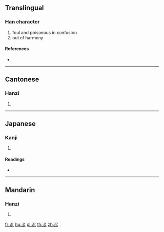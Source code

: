 ==Translingual==

===Han character===
{{Han char|rn=85|rad=水|as=05|sn=8|four=38122|canj=EOHH}}

# foul and poisonous in confusion
# out of harmony

====References====
* {{Han ref|kx=0613.100|dkj=17246|dj=1007.010|hdz=31589.050|uh=6CB4|ud=27828|bh=CD42|bd=52546}}

----

==Cantonese==

===Hanzi===
{{yue-hanzi|jyut=|y=leui6}}

# {{defn|lang=yue|sort=水05}}

----

==Japanese==

===Kanji===
{{ja-kanji|grade=|rs=水05}}

# {{defn|lang=ja|sort=水05}}

====Readings====
* {{ja-readings|on=[[れい]] (rei), [[らい]] (rai), [[てん]] (ten), [[でん]] (den)|kun=[[もこなう]] (mokonau)}}

----

==Mandarin==

===Hanzi===
{{cmn-hanzi|pin=[[lì]] ([[li4]])|wg=li<sup>4</sup>}}

# {{defn|lang=cmn|sort=水05}}

[[fr:沴]]
[[hu:沴]]
[[pl:沴]]
[[th:沴]]
[[zh:沴]]